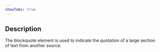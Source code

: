 ```yaml
---
showTabs: true
---
```


## Description

The blockquote element is used to indicate the quotation of a large section of text from another source.
